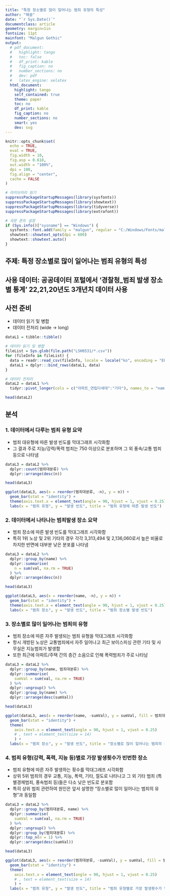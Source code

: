 ```yaml
---
title: "특정 장소별로 많이 일어나는 범죄 유형의 특성"
author: "해솔"
date: "`r Sys.Date()`"
documentclass: article
geometry: margin=1in
fontsize: 11pt
mainfont: "Malgun Gothic"
output:
  # pdf_document:
  #   highlight: tango
  #   toc: false
  #   df_print: kable
  #   fig_caption: no
  #   number_sections: no
  #   dev: pdf
  #   latex_engine: xelatex
  html_document:
    highlight: tango
    self_contained: true
    theme: paper
    toc: no
    df_print: kable
    fig_caption: no
    number_sections: no
    smart: yes
    dev: svg
---
```


```r
knitr::opts_chunk$set(
  echo = TRUE,
  eval = TRUE,
  fig.width = 10,
  fig.asp = 0.618,
  out.width = "100%",
  dpi = 100,
  fig.align = "center",
  cache = FALSE
)

# 라이브러리 읽기
suppressPackageStartupMessages(library(sysfonts))
suppressPackageStartupMessages(library(showtext))
suppressPackageStartupMessages(library(tidyverse))
suppressPackageStartupMessages(library(extrafont))

# 국문 폰트 설정
if (Sys.info()["sysname"] == "Windows") {
  sysfonts::font.add(family = "malgun", regular = "C:/Windows/Fonts/malgun.ttf")
  showtext::showtext_opts(dpi = 600)
  showtext::showtext.auto()
}
```

## 주제: 특정 장소별로 많이 일어나는 범죄 유형의 특성
## 사용 데이터: 공공데이터 포털에서 ‘경찰청_범죄 발생 장소별 통계’ 22,21,20년도 3개년치 데이터 사용

## 사전 준비
- 데이터 읽기 및 병합
- 데이터 전처리 (wide -> long)
```r
dataL1 = tibble::tibble()

# 데이터 읽기 및 병합
fileList = Sys.glob(file.path("LSH0531/*.csv"))
for (fileInfo in fileList) {
  data = readr::read_csv(fileInfo, locale = locale("ko", encoding = "EUC-KR"))
  dataL1 = dplyr:::bind_rows(dataL1, data)
}

# 데이터 전처리
dataL2 = dataL1 %>% 
  tidyr::pivot_longer(cols = c("아파트_연립다세대":"기타"), names_to = "name", values_to = "val")

head(dataL2)
```

## 분석
### 1. 데이터에서 다루는 범죄 유형 요약
- 범죄 대유형에 따른 발생 빈도를 막대그래프 시각화함
- 그 결과 주로 지능/강력/폭력 범죄는 750 이상으로 분포하며 그 외 풍속/교통 범죄 등으로 나타냄
```r
dataL3 = dataL2 %>%
  dplyr::count(범죄대분류) %>%
  dplyr::arrange(desc(n))

head(dataL3)

ggplot(dataL3, aes(x = reorder(범죄대분류, -n), y = n)) +
  geom_bar(stat = "identity") +
  theme(axis.text.x = element_text(angle = 90, hjust = 1, vjust = 0.25)) +
  labs(x = "범죄 유형", y = "발생 빈도", title = "범죄 유형에 따른 발생 빈도")
```

### 2. 데이터에서 나타나는 범죄발생 장소 요약
- 범죄 장소에 따른 발생 빈도를 막대그래프 시각화함
- 특히 1위 노상 및 2위 기타의 경우 각각 3,313,494 및 2,136,060로서 높은 비율로 차지한 반면에 대부분 낮은 분포를 나타냄
```r
dataL3 = dataL2 %>%
  dplyr::group_by(name) %>%
  dplyr::summarise(
    n = sum(val, na.rm = TRUE)
  ) %>% 
  dplyr::arrange(desc(n))

head(dataL3)

ggplot(dataL3, aes(x = reorder(name, -n), y = n)) +
  geom_bar(stat = "identity") +
  theme(axis.text.x = element_text(angle = 90, hjust = 1, vjust = 0.25)) +
  labs(x = "범죄 장소", y = "발생 빈도", title = "범죄 장소별 발생 빈도")
```

### 3. 장소별로 많이 일어나는 범죄의 유형
- 범죄 장소에 따른 자주 발생되는 범죄 유형을 막대그래프 시각화함
- 항시 개방된 노상은 교통범죄에서 자주 일어나고 최근 보이스피싱 관련 기타 및 사무실은 지능범죄가 발생함
- 또한 최근에 아파트/주택 간의 층간 소음으로 인해 폭력범죄가 주로 나타남
```r
dataL3 = dataL2 %>% 
  dplyr::group_by(name, 범죄대분류) %>% 
  dplyr::summarise(
    sumVal = sum(val, na.rm = TRUE)
  ) %>% 
  dplyr::ungroup() %>%
  dplyr::group_by(name) %>%
  dplyr::arrange(desc(sumVal))

head(dataL3)

ggplot(dataL3, aes(x = reorder(name, -sumVal), y = sumVal, fill = 범죄대분류)) +
  geom_bar(stat = "identity") +
  theme(
    axis.text.x = element_text(angle = 90, hjust = 1, vjust = 0.25)
    # , text = element_text(size = 14)
    ) +
  labs(x = "범죄 장소", y = "발생 빈도", title = "장소별로 많이 일어나는 범죄의 유형")
```

### 4. 범죄 유형(강력, 폭력, 지능 등)별로 가장 발생횟수가 빈번한 장소
- 범죄 유형에 따른 자주 발생하는 횟수를 막대그래프 시각화함
- 상위 5위 범죄의 경우 교통, 지능, 폭력, 기타, 절도로 나타나고 그 외 기타 범죄 (특별경제범죄, 풍속범죄 등)들은 다소 낮은 빈도로 분포함
- 특히 상위 범죄 관련하여 원인은 앞서 설명한 "장소별로 많이 일어나는 범죄의 유형"과 동일함
```r
dataL3 = dataL2 %>%
  dplyr::group_by(범죄대분류, name) %>%
  dplyr::summarise(
    sumVal = sum(val, na.rm = TRUE)
  ) %>%
  dplyr::ungroup() %>%
  dplyr::group_by(범죄대분류) %>%
  dplyr::top_n(n = 1) %>% 
  dplyr::arrange(desc(sumVal))

head(dataL3)

ggplot(dataL3, aes(x = reorder(범죄대분류, -sumVal), y = sumVal, fill = 범죄대분류)) +
  geom_bar(stat = "identity") +
  theme(
    axis.text.x = element_text(angle = 90, hjust = 1, vjust = 0.25)
    # , text = element_text(size = 14)
    ) +
  labs(x = "범죄 유형", y = "발생 빈도", title = "범죄 유형별로 가장 발생횟수가 빈번한 장소")
```
